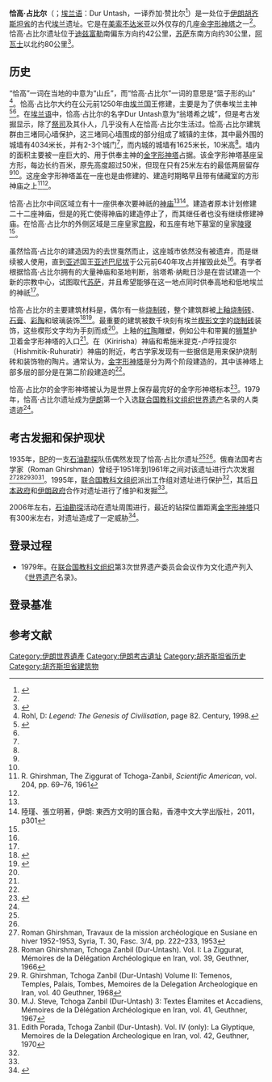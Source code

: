 {{世界遗产概要表
|zh_name = 恰高·占比尔
|site_img = [[File:Choghazanbil_(2).jpg|350px]]
|site_img_capt =
|site_img_width =
|en_name = Tchogha Zanbil
|fr_name = Tchoga Zanbil
|country ={{IRN}}
|Region = 亞洲和太平洋地區
|area =
|criterion_c = iii, iv
|ID = 113
|rg_year =1979
|Danger_year =
|ex_rg_year =
|iucn =
|remarks =
|org_url = http://whc.unesco.org/en/list/113
|map_img =
|map_img_width =
|Coor =
|locmapin = Iran
|map_width =
|relief = 
| latitude    = 32.0833
| longitude   = 48.55
}}

'''恰高·占比尔'''（{{lang-fa|چغازنبيل}}；[[埃兰语|埃兰语]]：Dur Untash，一译乔加·赞比尔<ref name=CHN>{{cite web|url=http://ir.chineseembassy.org/chn/ztlm/lyzy/t263920.htm|title=伊朗的8处世界文化遗产|work=中华人民共和国驻伊朗大使馆|accessdate=2015-11-22|deadurl=yes|archiveurl=https://web.archive.org/web/20151122230151/http://ir.chineseembassy.org/chn/ztlm/lyzy/t263920.htm|archivedate=2015-11-22}}</ref>）是一处位于[[伊朗|伊朗]][[胡齐斯坦省|胡齐斯坦省]]的古代[[埃兰|埃兰]]遗址。它是在[[美索不达米亚|美索不达米亚]]以外仅存的几座[[金字形神塔|金字形神塔]]之一<ref name=CHZ/>。恰高·占比尔遗址位于[[迪兹富勒|迪兹富勒]]南偏东方向约42公里，[[苏萨|苏萨]]东南方向约30公里，[[阿瓦士|阿瓦士]]以北约80公里<ref name=UNESCO>{{cite web|url=http://whc.unesco.org/en/list/113/|title=恰高·占比尔|work=UNESCO|accessdate=2015-11-22|archive-date=2021-03-13|archive-url=https://web.archive.org/web/20210313082416/https://whc.unesco.org/en/list/113/|dead-url=no}}</ref>。

==历史==

“恰高”一词在当地的{{tsl|en|Bakhtiari dialect|巴赫蒂亚语}}中意为“山丘”，而“恰高·占比尔”一词的意思是“篮子形的山” <ref name=Rohl>Rohl, D: ''Legend: The Genesis of Civilisation'', page 82. Century, 1998.</ref>。恰高·占比尔大约在公元前1250年由[[埃兰|埃兰]]国王{{tsl|en|Untash-Napirisha|翁塔希·纳毗日沙}}修建，主要是为了供奉埃兰主神{{tsl|en|Inshushinak|因舒希纳克}}<ref name=livius>{{cite web|url=http://www.livius.org/cg-cm/choga_zanbil/choga_zanbil3.html|title=Dur Untaš (Choga Zanbil)|accessdate=2015-11-22|archive-date=2016-12-26|archive-url=https://web.archive.org/web/20161226144447/http://www.livius.org/cg-cm/choga_zanbil/choga_zanbil3.html|dead-url=no}}</ref><ref name=UNESCO2/>。在[[埃兰语|埃兰语]]中，恰高·占比尔的名字Dur Untash意为“翁塔希之城”，但是考古发掘显示，除了[[祭司|祭司]]及其仆人，几乎没有人在恰高·占比尔生活过。恰高·占比尔建筑群由三堵同心墙保护，这三堵同心墙围成的部分组成了城镇的主体，其中最外围的城墙有4034米长，并有2-3个城门<ref name=UNESCO2/>，而内城的城墙有1625米长，10米高<ref name=UNESCO2/>。墙内的面积主要被一座巨大的、用于供奉主神的[[金字形神塔|金字形神塔]]占据。该金字形神塔基座呈方形，每边长约百米，原先高度超过50米，但现在只有25米左右的最低两层留存<ref name=UNESCO2/><ref name=livius/>。这座金字形神塔盖在一座也是由{{tsl|en|Untash-Napirisha|翁塔希·纳毗日沙}}修建的、建造时期略早且带有储藏室的方形神庙之上<ref name=Ghirshman>R. Ghirshman, The Ziggurat of Tchoga-Zanbil, ''Scientific American'', vol. 204, pp. 69–76, 1961</ref><ref name=UNESCO2/>。

恰高·占比尔中间区域立有十一座供奉次要神祇的[[神庙|神庙]]<ref name=UNESCO2/><ref name=CUHK>陸瑾、張立明著，伊朗: 東西方文明的匯合點，香港中文大学出版社，2011， p301</ref>。建造者原本计划修建二十二座神庙，但是{{tsl|en|Untash-Napirisha|翁塔希·纳毗日沙}}的死亡使得神庙的建造停止了，而其继任者也没有继续修建神庙。在恰高·占比尔的外侧区域是三座皇家[[宫殿|宫殿]]，和五座有地下墓室的皇家[[陵寝|陵寝]]<ref name=CUHK/>。

虽然恰高·占比尔的建造因为{{tsl|en|Untash-Napirisha|翁塔希·纳毗日沙}}的去世戛然而止，这座城市依然没有被遗弃，而是继续被人使用，直到[[亚述|亚述]]国王[[亚述巴尼拔|亚述巴尼拔]]于公元前640年攻占并摧毁此处<ref name=UNESCO/>。有学者根据恰高·占比尔拥有的大量神庙和圣地判断，翁塔希·纳毗日沙是在尝试建造一个新的宗教中心，试图取代[[苏萨|苏萨]]，并且希望能够在这一地点同时供奉高地和低地埃兰的神祇<ref name=UNESCO2/>。

恰高·占比尔的主要建筑材料是{{tsl|en|Mudbrick|晒制泥砖}}，偶尔有一些[[砖|烧制砖]]，整个建筑群被[[砖|上釉烧制砖]]、[[石膏|石膏]]、[[彩陶|彩陶]]和玻璃装饰<ref name=UNESCO2>{{cite web|url=http://www.unesco.org/culture/brochure2/02.pdf|title=恰高·占比尔遗迹|work=UNESCO|accessdate=2015-11-22|archive-date=2009-02-25|archive-url=https://web.archive.org/web/20090225032055/http://www.unesco.org/culture/brochure2/02.pdf|dead-url=no}}</ref><ref name=CAIS>{{cite web|url=http://www.payvand.com/news/04/jul/1233.html|title=Geophysical Surveys to Start in Chogha Zanbil Ziggurat|work=Iranian Cultural Heritage News Agency|accessdate=2015-11-22|archive-date=2020-04-21|archive-url=https://web.archive.org/web/20200421194815/http://www.payvand.com/news/04/jul/1233.html|dead-url=no}}</ref>。最重要的建筑被数千块刻有埃兰[[楔形文字|楔形文字]]的[[砖|烧制砖]]装饰，这些楔形文字均为手刻而成<ref name=CAIS/>。上釉的[[陶瓦|红陶]]雕塑，例如公牛和带翼的[[狮鹫|狮鹫]]护卫着金字形神塔的入口<ref name=CAIS/>。在{{tsl|en|Kiririsha|基日日沙}}（Kiririsha）神庙和希施米提克-卢呼拉提尔（Hishmitik-Ruhuratir）神庙的附近，考古学家发现有一些据信是用来保护烧制砖和装饰物的陶片。通常认为，[[金字形神塔|金字形神塔]]是分为两个阶段建造的，其中该神塔上部多层的部分是在第二阶段建造的<ref name=CAIS/>。

恰高·占比尔的金字形神塔被认为是世界上保存最完好的金字形神塔标本<ref name=CHZ>{{cite web|url=http://www.chz.ir/|title=CHOGHA ZANBIL|accessdate=2015-11-22|archive-date=2017-04-19|archive-url=https://web.archive.org/web/20170419115049/http://chz.ir/|dead-url=no}}</ref>。1979年，恰高·占比尔遗址成为[[伊朗|伊朗]]第一个入选[[联合国教科文组织|联合国教科文组织]][[世界遗产|世界遗产]]名录的人类遗迹<ref name=UNESCO/>。
{{Wide image|Tchogha Zanbil.jpg|900px|恰高·占比尔遗址全貌}}

==考古发掘和保护现状==

1935年，[[BP|BP]]的一支[[石油|石油勘探]]队伍偶然发现了恰高·占比尔遗址<ref name=UNESCO2/><ref name=CHZ/>。俄裔法国考古学家{{tsl|en|Roman Ghirshman|罗曼·葛施曼}}（Roman Ghirshman）曾经于1951年到1961年之间对该遗址进行六次发掘<ref>Roman Ghirshman, Travaux de la mission archéologique en Susiane en hiver 1952-1953, Syria, T. 30, Fasc. 3/4, pp. 222–233, 1953</ref><ref>Roman Ghirshman, Tchoga Zanbil (Dur-Untash). Vol. I: La Ziggurat, Mémoires de la Délégation Archéologique en Iran, vol. 39, Geuthner, 1966</ref><ref>R. Ghirshman, Tchoga Zanbil (Dur-Untash) Volume II: Temenos, Temples, Palais, Tombes, Memoires de la Delegation Archeologique en Iran, vol. 40 Geuthner, 1968</ref><ref>M.J. Steve, Tchoga Zanbil (Dur-Untash) 3: Textes Élamites et Accadiens, Mémoires de la Délégation Archéologique en Iran, vol. 41, Geuthner, 1967</ref><ref>Edith Porada, Tchoga Zanbil (Dur-Untash). Vol. IV (only): La Glyptique, Memoires de la Delegation Archeologique en Iran, vol. 42, Geuthner, 1970</ref>。1995年，[[联合国教科文组织|联合国教科文组织]]派出工作组对遗址进行保护<ref name=UNESCO2/>，其后[[日本政府|日本政府]]和[[伊朗政府|伊朗政府]]合作对遗址进行了维护和发掘<ref name=UNESCO2/>。

2006年左右，[[钻探|石油勘探]]活动在遗址周围进行，最近的钻探位置距离[[金字形神塔|金字形神塔]]只有300米左右，对遗址造成了一定威胁<ref>{{cite news
 |url         = http://www.chnpress.com/news/Print/?Section=2&id=6832
 |title       = Seismographic Tests to be performed on Tchogha Zanbil
 |author      = Soudabeh Sadigh
 |publisher   = Cultural Heritage News Agency
 |date        = November 29, 2006
 |deadurl     = yes
 |archiveurl  = https://web.archive.org/web/20071012212846/http://www.chnpress.com/news/Print/?Section=2&id=6832
 |archivedate = 2007年10月12日
}}</ref>。

==登录过程==
*1979年。在[[联合国教科文组织|联合国教科文组织]]第3次世界遗产委员会会议作为文化遗产列入《[[世界遗产|世界遗产]]名录》。

==登录基准==
{{世界遗产基准|3|4}}
==参考文献==

{{Reflist|2}}

{{伊朗世界遗产}}
[[Category:伊朗世界遺產|Category:伊朗世界遺產]]
[[Category:伊朗考古遺址|Category:伊朗考古遺址]]
[[Category:胡齐斯坦省历史|Category:胡齐斯坦省历史]]
[[Category:胡齐斯坦省建筑物|Category:胡齐斯坦省建筑物]]